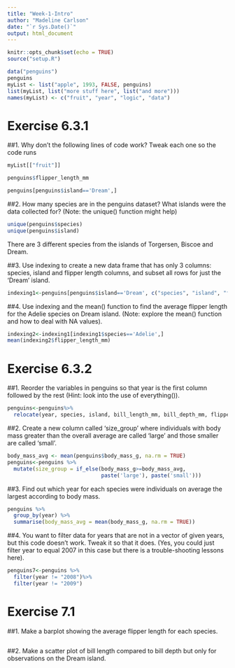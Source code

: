 ```yaml
---
title: "Week-1-Intro"
author: "Madeline Carlson"
date: "`r Sys.Date()`"
output: html_document
---
```


```r
knitr::opts_chunk$set(echo = TRUE)
source("setup.R")
```

```r
data("penguins")
penguins
myList <- list("apple", 1993, FALSE, penguins)
list(myList, list("more stuff here", list("and more")))
names(myList) <- c("fruit", "year", "logic", "data")
```

# Exercise 6.3.1

##1.  Why don't the following lines of code work? Tweak each one so the code runs

```r
myList[["fruit"]]

penguins$flipper_length_mm

penguins[penguins$island=='Dream',]
```

##2.  How many species are in the penguins dataset? What islands were the data collected for? (Note: the unique() function might help)

```r
unique(penguins$species)
unique(penguins$island)
```

There are 3 different species from the islands of Torgersen, Biscoe and Dream.

##3.  Use indexing to create a new data frame that has only 3 columns: species, island and flipper length columns, and subset all rows for just the 'Dream' island.

```r
indexing1<-penguins[penguins$island=='Dream', c("species", "island", "flipper_length_mm")]
```

##4.  Use indexing and the mean() function to find the average flipper length for the Adelie species on Dream island. (Note: explore the mean() function and how to deal with NA values).

```r
indexing2<-indexing1[indexing1$species=='Adelie',]
mean(indexing2$flipper_length_mm)
```

# Exercise 6.3.2

##1.  Reorder the variables in penguins so that year is the first column followed by the rest (Hint: look into the use of everything()).

```r
penguins<-penguins%>%
  relocate(year, species, island, bill_length_mm, bill_depth_mm, flipper_length_mm, body_mass_g, sex)
```

##2.  Create a new column called 'size_group' where individuals with body mass greater than the overall average are called 'large' and those smaller are called 'small'.

```r
body_mass_avg <- mean(penguins$body_mass_g, na.rm = TRUE)
penguins<-penguins %>% 
  mutate(size_group = if_else(body_mass_g>=body_mass_avg,
                              paste('large'), paste('small')))
```

##3.  Find out which year for each species were individuals on average the largest according to body mass.

```r
penguins %>% 
  group_by(year) %>% 
  summarise(body_mass_avg = mean(body_mass_g, na.rm = TRUE))
```

##4.  You want to filter data for years that are not in a vector of given years, but this code doesn't work. Tweak it so that it does. (Yes, you could just filter year to equal 2007 in this case but there is a trouble-shooting lessons here).

```r
penguins7<-penguins %>% 
  filter(year != "2008")%>%
  filter(year != "2009")
```

# Exercise 7.1
##1.    Make a barplot showing the average flipper length for each species.

```r

```


##2.    Make a scatter plot of bill length compared to bill depth but only for observations on the Dream island.

```r

```










